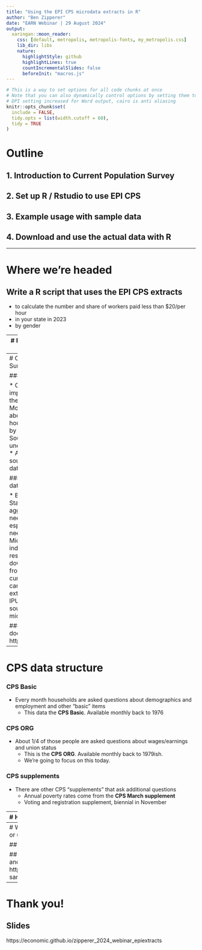```yaml
---
title: "Using the EPI CPS microdata extracts in R"
author: "Ben Zipperer"
date: "EARN Webinar | 29 August 2024" 
output:
  xaringan::moon_reader:
    css: [default, metropolis, metropolis-fonts, my_metropolis.css] 
    lib_dir: libs
    nature:
      highlightStyle: github
      highlightLines: true
      countIncrementalSlides: false
      beforeInit: "macros.js"
---
```


```r
# This is a way to set options for all code chunks at once
# Note that you can also dynamically control options by setting them to a value
# DPI setting increased for Word output, cairo is anti aliasing
knitr::opts_chunk$set(
  include = FALSE,
  tidy.opts = list(width.cutoff = 60), 
  tidy = TRUE
)
```



# Outline
## 1. Introduction to Current Population Survey
## 2. Set up R / Rstudio to use EPI CPS
## 3. Example usage with sample data
## 4. Download and use the actual data with R

---

# Where we're headed
## Write a R script that uses the EPI CPS extracts
  * to calculate the number and share of workers paid less than $20/per hour 
  * in your state in 2023
  * by gender

---
# Resources
### Slides for this talk

https://economic.github.io/zipperer_2024_webinar_epiextracts

### EPI CPS extracts documentation

https://microdata.epi.org/

### epiextractr package

https://economic.github.io/epiextractr/


---
# Current Population Survey data

### CPS background

* One of the most important surveys about the US labor market
* Monthly interviews of about 60,000 households conducted by the Census Bureau
* Source of monthly unemployment rate data
* Also a very good source of hourly wage data

### How to access the data?

* Bureau of Labor Statistics has easy to use aggregations
* But if you need a custom analysis, especially by state, you need the microdata
* Microdata are the individual survey responses
* You can download the microdata from the Census (very cumbersome)
* Or you can use the EPI CPS extracts (much easier)
* IPUMS is another great source for CPS microdata

### EPI CPS extracts documentation
https://microdata.epi.org/

---
# CPS data structure

### CPS Basic 
* Every month households are asked questions about demographics and employment and other "basic" items
  - This data the **CPS Basic**. Available monthly back to 1976

### CPS ORG
* About 1/4 of those people are asked questions about wages/earnings and union status
  - This is the **CPS ORG**. Available monthly back to 1979ish.
  - We're going to focus on this today.

### CPS supplements
* There are other CPS "supplements" that ask additional questions
  - Annual poverty rates come from the **CPS March supplement**
  - Voting and registration supplement, biennial in November

---
# How do you use the EPI CPS extracts in R?

## Open R/Rstudio and install required packages

**[epiextractr](https://economic.github.io/epiextractr/)**: makes it easy to use and download EPI CPS extracts
```r
install.packages(
   "epiextractr", 
   repos = c("https://economic.r-universe.dev", "https://cloud.r-project.org")
)
```

**[tidyverse](https://www.tidyverse.org/)**: general data processing tools

```r
install.packages("tidyverse")
```

**[usethis](https://usethis.r-lib.org/)**: helpful for some configuration we'll do later
```r
install.packages("usethis")
```
---
# Want to do other analysis with the CPS?
## Wage or union analysis: CPS ORG with `orgwgt`
```r
load_org(2023, orgwgt, ...)
```

## Employment analysis: CPS Basic with `basicwgt`
```r
load_basic(2023, basicwgt, ...)
```

## Data sources and weights
More on data sources and weights: https://microdata.epi.org/methodology/faq/#which-sample-weight-variable-should-i-use

---
# Thank you!
## Slides
https://economic.github.io/zipperer_2024_webinar_epiextracts